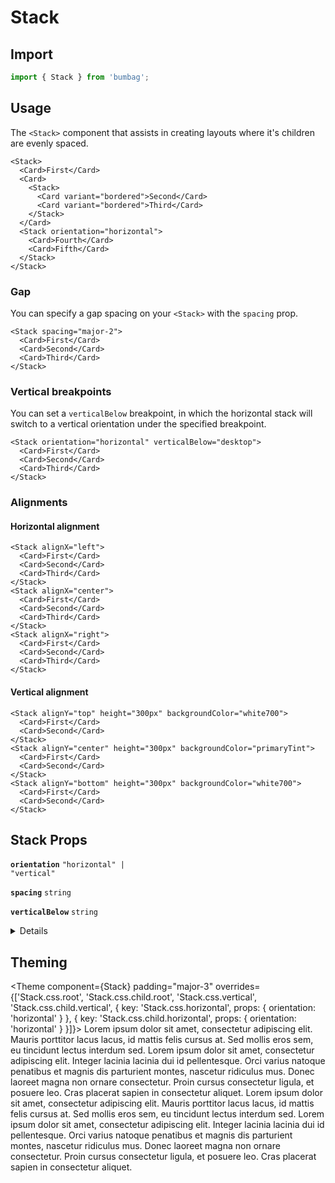 
# Stack

## Import

```jsx
import { Stack } from 'bumbag';
```

## Usage

The `<Stack>` component that assists in creating layouts where it's children are evenly spaced.

```jsx-live
<Stack>
  <Card>First</Card>
  <Card>
    <Stack>
      <Card variant="bordered">Second</Card>
      <Card variant="bordered">Third</Card>
    </Stack>
  </Card>
  <Stack orientation="horizontal">
    <Card>Fourth</Card>
    <Card>Fifth</Card>
  </Stack>
</Stack>
```

### Gap

You can specify a gap spacing on your `<Stack>` with the `spacing` prop.

```jsx-live
<Stack spacing="major-2">
  <Card>First</Card>
  <Card>Second</Card>
  <Card>Third</Card>
</Stack>
```

### Vertical breakpoints

You can set a `verticalBelow` breakpoint, in which the horizontal stack will switch to a vertical orientation under the specified breakpoint.

```jsx-live
<Stack orientation="horizontal" verticalBelow="desktop">
  <Card>First</Card>
  <Card>Second</Card>
  <Card>Third</Card>
</Stack>
```

### Alignments

#### Horizontal alignment

```jsx-live
<Stack alignX="left">
  <Card>First</Card>
  <Card>Second</Card>
  <Card>Third</Card>
</Stack>
<Stack alignX="center">
  <Card>First</Card>
  <Card>Second</Card>
  <Card>Third</Card>
</Stack>
<Stack alignX="right">
  <Card>First</Card>
  <Card>Second</Card>
  <Card>Third</Card>
</Stack>
```

#### Vertical alignment

```jsx-live
<Stack alignY="top" height="300px" backgroundColor="white700">
  <Card>First</Card>
  <Card>Second</Card>
</Stack>
<Stack alignY="center" height="300px" backgroundColor="primaryTint">
  <Card>First</Card>
  <Card>Second</Card>
</Stack>
<Stack alignY="bottom" height="300px" backgroundColor="white700">
  <Card>First</Card>
  <Card>Second</Card>
</Stack>
```

## Stack Props

<!-- Automatically generated -->

**<Code marginRight="major-1">orientation</Code>** <Code fontSize="150" palette="primary">&#34;horizontal&#34; | &#34;vertical&#34;</Code>

<Box marginBottom="major-4" />

**<Code marginRight="major-1">spacing</Code>** <Code fontSize="150" palette="primary">string</Code>

<Box marginBottom="major-4" />

**<Code marginRight="major-1">verticalBelow</Code>** <Code fontSize="150" palette="primary">string</Code>

<Box marginBottom="major-4" />

<details><Box use="summary" marginBottom="major-2">Inherits <code><strong>Box</strong></code> props</Box>

**<Code marginRight="major-1">use</Code>**

<Code isBlock palette="primary" fontSize="150" padding="minor-1" marginBottom="major-2">
{`string
  | (ComponentClass<any, any> & { useProps: any; })
  | (FunctionComponent<any> & { useProps: any; })`}
</Code>

<Box marginBottom="major-4" />

**<Code marginRight="major-1">className</Code>** <Code fontSize="150" palette="primary">string</Code>

<Box marginBottom="major-4" />

**<Code marginRight="major-1">children</Code>**

<Code isBlock palette="primary" fontSize="150" padding="minor-1" marginBottom="major-2">
{`string
  | number
  | boolean
  | {}
  | ReactElement<any, string
  | ((props: any) => ReactElement<any, string
  | ...
  | (new (props: any) => Component<any, any, any>)>)
  | (new (props: any) => Component<any, any, any>)>
  | ReactNodeArray
  | ReactPortal
  | ((props: BoxProps) => ReactNode)`}
</Code>

<Box marginBottom="major-4" />

**<Code marginRight="major-1">altitude</Code>** <Code fontSize="150" palette="primary">string</Code>

<Box marginBottom="major-4" />

**<Code marginRight="major-1">variant</Code>** <Code fontSize="150" palette="primary">string</Code>

<Box marginBottom="major-4" />

**<Code marginRight="major-1">colorMode</Code>** <Code fontSize="150" palette="primary">string</Code>

<Box marginBottom="major-4" />

**<Code marginRight="major-1">overrides</Code>**

<Code isBlock palette="primary" fontSize="150" padding="minor-1" marginBottom="major-2">
{`{
  altitudes?: AltitudesThemeConfig;
  borders?: BordersThemeConfig;
  borderRadii?: BorderRadiiThemeConfig;
  breakpoints?: BreakpointsThemeConfig;
  fonts?: FontsThemeConfig;
  fontSizes?: FontSizeThemeConfig;
  ... 84 more ...;
  Template?: TemplateThemeConfig;
}`}
</Code>

<Box marginBottom="major-4" />

**<Code marginRight="major-1">elementRef</Code>** <Code fontSize="150" palette="primary">((instance: any) =&#62; void) | RefObject&#60;any&#62;</Code>

<Box marginBottom="major-4" />

**<Code marginRight="major-1">themeKey</Code>** <Code fontSize="150" palette="primary">string</Code>

<Box marginBottom="major-4" />

</details>


## Theming

<Theme
  component={Stack}
  padding="major-3"
  overrides={['Stack.css.root', 'Stack.css.child.root', 'Stack.css.vertical', 'Stack.css.child.vertical', { key: 'Stack.css.horizontal', props: { orientation: 'horizontal' } }, { key: 'Stack.css.child.horizontal', props: { orientation: 'horizontal' } }]}>
  <Box backgroundColor="white700" padding="major-3">
    Lorem ipsum dolor sit amet, consectetur adipiscing elit. Mauris porttitor lacus lacus, id mattis felis cursus
    at. Sed mollis eros sem, eu tincidunt lectus interdum sed. Lorem ipsum dolor sit amet, consectetur adipiscing
    elit. Integer lacinia lacinia dui id pellentesque. Orci varius natoque penatibus et magnis dis parturient
    montes, nascetur ridiculus mus. Donec laoreet magna non ornare consectetur. Proin cursus consectetur ligula, et
    posuere leo. Cras placerat sapien in consectetur aliquet.
  </Box>
  <Box backgroundColor="white700" padding="major-3">
    Lorem ipsum dolor sit amet, consectetur adipiscing elit. Mauris porttitor lacus lacus, id mattis felis cursus
    at. Sed mollis eros sem, eu tincidunt lectus interdum sed. Lorem ipsum dolor sit amet, consectetur adipiscing
    elit. Integer lacinia lacinia dui id pellentesque. Orci varius natoque penatibus et magnis dis parturient
    montes, nascetur ridiculus mus. Donec laoreet magna non ornare consectetur. Proin cursus consectetur ligula, et
    posuere leo. Cras placerat sapien in consectetur aliquet.
  </Box>
</Theme>
